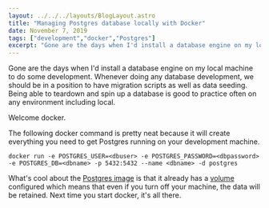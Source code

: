 ```yaml
---
layout: ../../../layouts/BlogLayout.astro
title: "Managing Postgres database locally with Docker"
date: November 7, 2019
tags: ["development","docker","Postgres"]
excerpt: "Gone are the days when I'd install a database engine on my local machine to do some development. Whenever doing any database development, we should be in a p..."
---
```


Gone are the days when I'd install a database engine on my local machine to do some development. Whenever doing any database development, we should be in a position to have migration scripts as well as data seeding. Being able to teardown and spin up a database is good to practice often on any environment including local.

Welcome docker.

The following docker command is pretty neat because it will create everything you need to get Postgres running on your development machine.

```
docker run -e POSTGRES_USER=<dbuser> -e POSTGRES_PASSWORD=<dbpassword> -e POSTGRES_DB=<dbname> -p 5432:5432 --name <dbname> -d postgres

```

What's cool about the [Postgres image](https://hub.docker.com/_/postgres) is that it already has a [volume](https://docs.docker.com/storage/volumes/) configured which means that even if you turn off your machine, the data will be retained. Next time you start docker, it's all there.